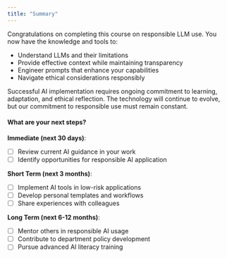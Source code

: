 ```yaml
---
title: "Summary"
---
```


Congratulations on completing this course on responsible LLM use. You now have the knowledge and tools to:

- Understand LLMs and their limitations
- Provide effective context while maintaining transparency
- Engineer prompts that enhance your capabilities
- Navigate ethical considerations responsibly  


Successful AI implementation requires ongoing commitment to learning, adaptation, and ethical reflection. The technology will continue to evolve, but our commitment to responsible use must remain constant.


#### What are your next steps?

**Immediate (next 30 days)**:

- [ ] Review current AI guidance in your work
- [ ] Identify opportunities for responsible AI application

**Short Term (next 3 months)**:

- [ ] Implement AI tools in low-risk applications
- [ ] Develop personal templates and workflows
- [ ] Share experiences with colleagues

**Long Term (next 6-12 months)**:

- [ ] Mentor others in responsible AI usage
- [ ] Contribute to department policy development
- [ ] Pursue advanced AI literacy training





